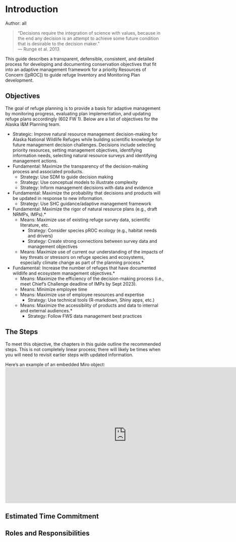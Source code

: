 # Introduction {-#introduction}

Author: all

> "Decisions require the integration of science with values, because in the end any decision is an attempt to achieve some future condition that is desirable to the decision maker."  
> --- Runge et al. 2013

This guide describes a transparent, defensible, consistent, and detailed process for developing and documenting conservation objectives that fit into an adaptive management framework for a priority Resources of Concern ([pROC]) to guide refuge Inventory and Monitoring Plan development. 

## Objectives {-#objectives}

The goal of refuge planning is to provide a basis for adaptive management by monitoring progress, evaluating plan implementation, and updating refuge plans accordingly (602 FW 1). Below are a list of objectives for the Alaska I&M Planning team.

- Strategic:  Improve natural resource management decision-making for Alaska National Wildlife Refuges while building scientific knowledge for future management decision challenges.  Decisions include selecting priority resources, setting management objectives, identifying information needs, selecting natural resource surveys and identifying management actions. 
- Fundamental: Maximize the transparency of the decision-making process and associated products. 
  - Strategy: Use SDM to guide decision making 
  - Strategy: Use conceptual models to illustrate complexity  
  - Strategy: Inform management decisions with data and evidence 
  
- Fundamental: Maximize the probability that decisions and products will be updated in response to new information. 
  - Strategy: Use SHC guidance/adaptive management framework 

- Fundamental: Maximize the rigor of natural resource plans (e.g., draft NRMPs, IMPs).* 
  - Means: Maximize use of existing refuge survey data, scientific literature, etc. 
    - Strategy: Consider species pROC ecology (e.g., habitat needs and drivers)  
    - Strategy: Create strong connections between survey data and management objectives 
  - Means: Maximize  use of current our understanding of the impacts of key threats or stressors on refuge species and ecosystems, especially climate change as part of the planning process.* 

- Fundamental: Increase the number of refuges that have documented wildlife and ecosystem management objectives.*  
  - Means: Maximize the efficiency of the decision-making process (i.e., meet Chief’s Challenge deadline of IMPs by Sept 2023). 
  - Means: Minimize employee time  
  - Means: Maximize use of employee resources and expertise  
    - Strategy: Use technical tools (R-markdown, Shiny apps, etc.) 
  - Means:  Maximize the accessibility of products and data to internal and external audiences.* 
    - Strategy:  Follow FWS data management best practices 
    
## The Steps

To meet this objective, the chapters in this guide outline the recommended steps. This is not completely linear process; there will likely be times when you will need to revisit earlier steps with updated information.

Here's an example of an embedded Miro object:
<iframe width="768" height="432" src="https://miro.com/app/embed/o9J_lEDIrt0=/?pres=1&frameId=3074457358785988446" frameBorder="0" scrolling="no" allowFullScreen></iframe>

## Estimated Time Commitment


## Roles and Responsibilities


